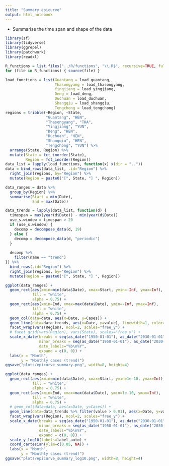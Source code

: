 ```yaml
---
title: "Summary epicurve"
output: html_notebook
---
```


- Summarise the time span and shape of the data

```r
library(sf)
library(tidyverse)
library(ggrepel)
library(patchwork)
library(readxl)

R_functions = list.files("../R/functions", "\\.R$", recursive=TRUE, full.names=TRUE)
for (file in R_functions) { source(file) }
```

```r
load_functions = list(Guantang = load_guantang,
                      Thasongyang = load_thasongyang,
                      Yingjiang = load_yingjiang,
                      Deng = load_deng,
                      Duchuan = load_duchuan,
                      Shangqiu = load_shangqiu,
                      Tengchong = load_tengchong)
regions = tribble(~Region, ~State,
                  "Guantang", "HEN",
                  "Thasongyang", "THA",
                  "Yingjiang", "YUN",
                  "Deng", "HEN",
                  "Duchuan", "HEN",
                  "Shangqiu", "HEN",
                  "Tengchong", "YUN") %>%
  arrange(State, Region) %>%
  mutate(State = fct_inorder(State),
         Region = fct_inorder(Region))
data_list = lapply(load_functions, function(x) x(dir = ".."))
data = bind_rows(data_list, .id="Region") %>%
  right_join(regions, by="Region") %>%
  mutate(Region = paste0("[", State, "] ", Region))

data_ranges = data %>%
  group_by(Region) %>%
  summarise(Start = min(Date),
            End = max(Date))
```

```r
data_trends = lapply(data_list, function(d) {
  timespan = max(year(d$Date)) - min(year(d$Date))
  use_s.window = timespan > 20
  if (use_s.window) {
    decomp = decompose_data(d, 19)
  } else {
    decomp = decompose_data(d, "periodic")
  }
  
  decomp %>%
    filter(name == "trend")
}) %>%
  bind_rows(.id="Region") %>%
  right_join(regions, by="Region") %>%
  mutate(Region = paste0("[", State, "] ", Region))

ggplot(data_ranges) +
  geom_rect(aes(xmin=min(data$Date), xmax=Start, ymin=-Inf, ymax=Inf),
            fill = "white",
            alpha = 0.75) +
  geom_rect(aes(xmin=End, xmax=max(data$Date), ymin=-Inf, ymax=Inf),
            fill = "white",
            alpha = 0.75) +
  geom_col(data=data, aes(x=Date, y=Cases)) +
  geom_line(data=data_trends, aes(x=Date, y=value), linewidth=1, color="tomato", alpha=0.8) +
  facet_wrap(vars(Region), ncol=2, scales="free_y") +
  # facet_grid(vars(Region), vars(State), scales="free_y") +
  scale_x_date(breaks = seq(as_date("1950-01-01"), as_date("2030-01-01"), by="5 year"),
               minor_breaks = seq(as_date("1950-01-01"), as_date("2030-01-01"), by="1 year"),
               date_labels="%b\n%Y",
               expand = c(0, 0)) +
  labs(x = "Month",
       y = "Monthly cases (trend)")
ggsave("plots/epicurve_summary.png", width=8, height=4)

ggplot(data_ranges) +
  geom_rect(aes(xmin=min(data$Date), xmax=Start, ymin=1e-10, ymax=Inf),
            fill = "white",
            alpha = 0.75) +
  geom_rect(aes(xmin=End, xmax=max(data$Date), ymin=1e-10, ymax=Inf),
            fill = "white",
            alpha = 0.75) +
  # geom_col(data=data, aes(x=Date, y=Cases)) +
  geom_line(data=data_trends %>% filter(value > 0.01), aes(x=Date, y=value), linewidth=1, color="tomato", alpha=0.8) +
  facet_wrap(vars(Region), ncol=2, scales="free_y") +
  scale_x_date(breaks = seq(as_date("1950-01-01"), as_date("2030-01-01"), by="5 year"),
               minor_breaks = seq(as_date("1950-01-01"), as_date("2030-01-01"), by="1 year"),
               date_labels="%b\n%Y",
               expand = c(0, 0)) +
  scale_y_log10(labels=label_auto) +
  coord_cartesian(ylim=c(0.05, NA)) +
  labs(x = "Month",
       y = "Monthly cases (trend)")
ggsave("plots/epicurve_summary_log10.png", width=8, height=4)
```